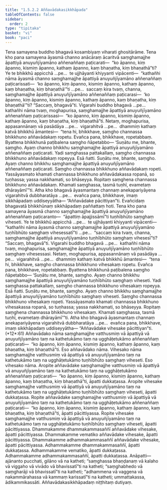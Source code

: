 ```yaml
---
title: "1.5.2.2 Aññavādakasikkhāpada"
tableOfContents: false
sidebar:
  order: 2
type: "tipitaka"
basket: "vi"
book: "paci"
---
```



<DynamicBreadcrumb />

<Division number="94" book="paci" e="ch" v="2" p="53">

<Paragraph number="350" book="paci">
Tena samayena buddho bhagavā kosambiyaṃ viharati ghositārāme. Tena kho pana samayena āyasmā channo anācāraṃ ācaritvā saṃghamajjhe āpattiyā anuyuñjīyamāno aññenaññaṃ paṭicarati—  “ko āpanno, kiṃ āpanno, kismiṃ āpanno, kathaṃ āpanno, kaṃ bhaṇatha, kiṃ bhaṇathā”ti?
</Paragraph>

<Paragraph number="351" book="paci">
Ye te bhikkhū appicchā …pe…  te ujjhāyanti khiyyanti vipācenti—  “kathañhi nāma āyasmā channo saṃghamajjhe āpattiyā anuyuñjīyamāno aññenaññaṃ paṭicarissati—  ‘ko āpanno, kiṃ āpanno, kismiṃ āpanno, kathaṃ āpanno, kaṃ bhaṇatha, kiṃ bhaṇathā’”ti …pe…  saccaṃ kira tvaṃ, channa, saṃghamajjhe āpattiyā anuyuñjīyamāno aññenaññaṃ paṭicarasi—  ‘ko āpanno, kiṃ āpanno, kismiṃ āpanno, kathaṃ āpanno, kaṃ bhaṇatha, kiṃ bhaṇathā’”ti? “Saccaṃ, bhagavā”ti. Vigarahi buddho bhagavā …pe…  kathañhi nāma tvaṃ, moghapurisa, saṃghamajjhe āpattiyā anuyuñjīyamāno aññenaññaṃ paṭicarissasi—  “ko āpanno, kiṃ āpanno, kismiṃ āpanno, kathaṃ āpanno, kaṃ bhaṇatha, kiṃ bhaṇathā”ti. Netaṃ, moghapurisa, appasannānaṃ vā pasādāya …pe…  vigarahitvā …pe…  dhammiṃ kathaṃ katvā bhikkhū āmantesi—  “tena hi, bhikkhave, saṃgho channassa bhikkhuno aññavādakaṃ ropetu. Evañca pana, bhikkhave, ropetabbaṃ. Byattena bhikkhunā paṭibalena saṃgho ñāpetabbo—
</Paragraph>

</Division>
<Division number="95" book="paci" e="ch" v="2" p="53">

<Paragraph number="352" book="paci">
‘Suṇātu me, bhante, saṃgho. Ayaṃ channo bhikkhu saṃghamajjhe āpattiyā anuyuñjīyamāno aññenaññaṃ paṭicarati. Yadi saṃghassa pattakallaṃ, saṃgho channassa bhikkhuno aññavādakaṃ ropeyya. Esā ñatti.
</Paragraph>

<Paragraph number="353" book="paci">
Suṇātu me, bhante, saṃgho. Ayaṃ channo bhikkhu saṃghamajjhe āpattiyā anuyuñjīyamāno aññenaññaṃ paṭicarati. Saṃgho channassa bhikkhuno aññavādakaṃ ropeti. Yassāyasmato khamati channassa bhikkhuno aññavādakassa ropanā, so tuṇhassa; yassa nakkhamati, so bhāseyya.
</Paragraph>

<Paragraph number="354" book="paci">
Ropitaṃ saṃghena channassa bhikkhuno aññavādakaṃ. Khamati saṃghassa, tasmā tuṇhī, evametaṃ dhārayāmī’”ti.
</Paragraph>

<Paragraph number="355" book="paci">
Atha kho bhagavā āyasmantaṃ channaṃ anekapariyāyena vigarahitvā dubbharatāya …pe…  evañca pana, bhikkhave, imaṃ sikkhāpadaṃ uddiseyyātha—
</Paragraph>

<Paragraph number="356" book="paci">
<Emphasis>“Aññavādake pācittiyan”</Emphasis>ti.
</Paragraph>

<Paragraph number="357" book="paci">
Evañcidaṃ bhagavatā bhikkhūnaṃ sikkhāpadaṃ paññattaṃ hoti.
</Paragraph>

</Division>
<Division number="96" book="paci" e="ch" v="2" p="54">

<Paragraph number="358" book="paci">
Tena kho pana samayena āyasmā channo saṃghamajjhe āpattiyā anuyuñjīyamāno aññenaññaṃ paṭicaranto—  “āpattiṃ āpajjissāmī”ti tuṇhībhūto saṃghaṃ viheseti. Ye te bhikkhū appicchā …pe…  te ujjhāyanti khiyyanti vipācenti—  “kathañhi nāma āyasmā channo saṃghamajjhe āpattiyā anuyuñjīyamāno tuṇhībhūto saṃghaṃ vihesessatī”ti …pe…  “saccaṃ kira tvaṃ, channa, saṃghamajjhe āpattiyā anuyuñjīyamāno tuṇhībhūto saṃghaṃ vihesesī”ti? “Saccaṃ, bhagavā”ti. Vigarahi buddho bhagavā …pe…  kathañhi nāma tvaṃ, moghapurisa, saṃghamajjhe āpattiyā anuyuñjīyamāno tuṇhībhūto saṃghaṃ vihesessasi. Netaṃ, moghapurisa, appasannānaṃ vā pasādāya …pe…  vigarahitvā …pe…  dhammiṃ kathaṃ katvā bhikkhū āmantesi—  “tena hi, bhikkhave, saṃgho channassa bhikkhuno vihesakaṃ ropetu. Evañca pana, bhikkhave, ropetabbaṃ. Byattena bhikkhunā paṭibalena saṃgho ñāpetabbo—
</Paragraph>

</Division>
<Division number="97" book="paci" e="ch" v="2" p="54">

<Paragraph number="359" book="paci">
‘Suṇātu me, bhante, saṃgho. Ayaṃ channo bhikkhu saṃghamajjhe āpattiyā anuyuñjīyamāno tuṇhībhūto saṃghaṃ viheseti. Yadi saṃghassa pattakallaṃ, saṃgho channassa bhikkhuno vihesakaṃ ropeyya. Esā ñatti.
</Paragraph>

<Paragraph number="360" book="paci">
Suṇātu me, bhante, saṃgho. Ayaṃ channo bhikkhu saṃghamajjhe āpattiyā anuyuñjīyamāno tuṇhībhūto saṃghaṃ viheseti. Saṃgho channassa bhikkhuno vihesakaṃ ropeti. Yassāyasmato khamati channassa bhikkhuno vihesakassa ropanā, so tuṇhassa; yassa nakkhamati, so bhāseyya.
</Paragraph>

<Paragraph number="361" book="paci">
Ropitaṃ saṃghena channassa bhikkhuno vihesakaṃ. Khamati saṃghassa, tasmā tuṇhī, evametaṃ dhārayāmī’”ti.
</Paragraph>

<Paragraph number="362" book="paci">
Atha kho bhagavā āyasmantaṃ channaṃ anekapariyāyena vigarahitvā dubbharatāya …pe…  evañca pana, bhikkhave, imaṃ sikkhāpadaṃ uddiseyyātha—
</Paragraph>

</Division>
<Division number="98" book="paci" e="ch" v="2" p="55">

<Paragraph number="363" book="paci">
<Emphasis>“Aññavādake vihesake pācittiyan”</Emphasis>ti. (*12*:<Emphasis>61</Emphasis>)
</Paragraph>

</Division>
<Division number="99" book="paci" e="ch" v="2" p="55">

<Paragraph number="364" book="paci">
<Emphasis>Aññavādako</Emphasis> nāma saṃghamajjhe vatthusmiṃ vā āpattiyā vā anuyuñjīyamāno taṃ na kathetukāmo taṃ na ugghāṭetukāmo aññenaññaṃ paṭicarati—  “ko āpanno, kiṃ āpanno, kismiṃ āpanno, kathaṃ āpanno, kaṃ bhaṇatha, kiṃ bhaṇathā”ti. Eso aññavādako nāma.
</Paragraph>

<Paragraph number="365" book="paci">
<Emphasis>Vihesako</Emphasis> nāma saṃghamajjhe vatthusmiṃ vā āpattiyā vā anuyuñjīyamāno taṃ na kathetukāmo taṃ na ugghāṭetukāmo tuṇhībhūto saṃghaṃ viheseti. Eso vihesako nāma.
</Paragraph>

</Division>
<Division number="100" book="paci" e="ch" v="2" p="55">

<Paragraph number="366" book="paci">
Aropite aññavādake saṃghamajjhe vatthusmiṃ vā āpattiyā vā anuyuñjīyamāno taṃ na kathetukāmo taṃ na ugghāṭetukāmo aññenaññaṃ paṭicarati—  “ko āpanno, kiṃ āpanno, kismiṃ āpanno, kathaṃ āpanno, kaṃ bhaṇatha, kiṃ bhaṇathā”ti, āpatti dukkaṭassa. Aropite vihesake saṃghamajjhe vatthusmiṃ vā āpattiyā vā anuyuñjīyamāno taṃ na kathetukāmo taṃ na ugghāṭetukāmo tuṇhībhūto saṃghaṃ viheseti, āpatti dukkaṭassa. Ropite aññavādake saṃghamajjhe vatthusmiṃ vā āpattiyā vā anuyuñjīyamāno taṃ na kathetukāmo taṃ na ugghāṭetukāmo aññenaññaṃ paṭicarati—  “ko āpanno, kiṃ āpanno, kismiṃ āpanno, kathaṃ āpanno, kaṃ bhaṇatha, kiṃ bhaṇathā”ti, āpatti pācittiyassa. Ropite vihesake saṃghamajjhe vatthusmiṃ vā āpattiyā vā anuyuñjīyamāno taṃ na kathetukāmo taṃ na ugghāṭetukāmo tuṇhībhūto saṃghaṃ viheseti, āpatti pācittiyassa.
</Paragraph>

</Division>
<Division number="101" book="paci" e="ch" v="2" p="55">

<Paragraph number="367" book="paci">
Dhammakamme dhammakammasaññī aññavādake vihesake, āpatti pācittiyassa. Dhammakamme vematiko aññavādake vihesake, āpatti pācittiyassa. Dhammakamme adhammakammasaññī aññavādake vihesake, āpatti pācittiyassa. Adhammakamme dhammakammasaññī, āpatti dukkaṭassa. Adhammakamme vematiko, āpatti dukkaṭassa. Adhammakamme adhammakammasaññī, āpatti dukkaṭassa.
</Paragraph>

</Division>
<Division number="102" book="paci" e="ch" v="2" p="56">

<Paragraph number="368" book="paci">
Anāpatti—  ajānanto pucchati, gilāno vā na katheti; “saṃghassa bhaṇḍanaṃ vā kalaho vā viggaho vā vivādo vā bhavissatī”ti na katheti; “saṃghabhedo vā saṃgharāji vā bhavissatī”ti na katheti; “adhammena vā vaggena vā nakammārahassa vā kammaṃ karissatī”ti na katheti; ummattakassa, ādikammikassāti.

</Paragraph>
</Division>

<Paragraph number="369" type="center" book="paci">
Aññavādakasikkhāpadaṃ niṭṭhitaṃ dutiyaṃ.
</Paragraph>